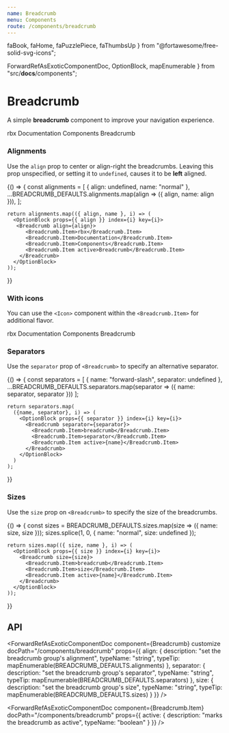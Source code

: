 ```yaml
---
name: Breadcrumb
menu: Components
route: /components/breadcrumb
---
```


  faBook,
  faHome,
  faPuzzlePiece,
  faThumbsUp
} from "@fortawesome/free-solid-svg-icons";

  ForwardRefAsExoticComponentDoc,
  OptionBlock,
  mapEnumerable
} from "src/__docs__/components";

# Breadcrumb

A simple **breadcrumb** component to improve your navigation experience.

<Playground>
  <Breadcrumb>
    <Breadcrumb.Item>rbx</Breadcrumb.Item>
    <Breadcrumb.Item>Documentation</Breadcrumb.Item>
    <Breadcrumb.Item>Components</Breadcrumb.Item>
    <Breadcrumb.Item active>Breadcrumb</Breadcrumb.Item>
  </Breadcrumb>
</Playground>

### Alignments

Use the `align` prop to center or align-right the breadcrumbs.
Leaving this prop unspecified, or setting it to `undefined`, causes it to be **left** aligned.

<Playground>
  {() => {
    const alignments = [
      { align: undefined, name: "normal" },
      ...BREADCRUMB_DEFAULTS.alignments.map(align => ({ align, name: align })),
    ];

    return alignments.map(({ align, name }, i) => (
      <OptionBlock props={{ align }} index={i} key={i}>
       <Breadcrumb align={align}>
          <Breadcrumb.Item>rbx</Breadcrumb.Item>
          <Breadcrumb.Item>Documentation</Breadcrumb.Item>
          <Breadcrumb.Item>Components</Breadcrumb.Item>
          <Breadcrumb.Item active>Breadcrumb</Breadcrumb.Item>
        </Breadcrumb>
      </OptionBlock>
    ));

}}

</Playground>

### With icons

You can use the `<Icon>` component within the `<Breadcrumb.Item>` for additional flavor.

<Playground>
  <Breadcrumb>
    <Breadcrumb.Item>
      <Icon size="small">
        <FontAwesomeIcon icon={faHome} />
      </Icon>
      rbx
    </Breadcrumb.Item>
    <Breadcrumb.Item>
      <Icon size="small">
        <FontAwesomeIcon icon={faBook} />
      </Icon>
      Documentation
    </Breadcrumb.Item>
    <Breadcrumb.Item>
      <Icon size="small">
        <FontAwesomeIcon icon={faPuzzlePiece} />
      </Icon>
      Components
    </Breadcrumb.Item>
    <Breadcrumb.Item active>
      <Icon size="small">
        <FontAwesomeIcon icon={faThumbsUp} />
      </Icon>
      Breadcrumb
    </Breadcrumb.Item>
  </Breadcrumb>
</Playground>

### Separators

Use the `separator` prop of `<Breadcrumb>` to specify an alternative separator.

<Playground>
  {() => {
    const separators = [
      { name: "forward-slash", separator: undefined },
      ...BREADCRUMB_DEFAULTS.separators.map(separator => ({ name: separator, separator }))
    ];

    return separators.map(
      ({name, separator}, i) => (
        <OptionBlock props={{ separator }} index={i} key={i}>
          <Breadcrumb separator={separator}>
            <Breadcrumb.Item>breadcrumb</Breadcrumb.Item>
            <Breadcrumb.Item>separator</Breadcrumb.Item>
            <Breadcrumb.Item active>{name}</Breadcrumb.Item>
          </Breadcrumb>
        </OptionBlock>
      )
    );

}}

</Playground>

### Sizes

Use the `size` prop on `<Breadcrumb>` to specify the size of the breadcrumbs.

<Playground>
  {() => {
    const sizes = BREADCRUMB_DEFAULTS.sizes.map(size => ({ name: size, size }));
    sizes.splice(1, 0, { name: "normal", size: undefined });

    return sizes.map(({ size, name }, i) => (
      <OptionBlock props={{ size }} index={i} key={i}>
        <Breadcrumb size={size}>
          <Breadcrumb.Item>breadcrumb</Breadcrumb.Item>
          <Breadcrumb.Item>size</Breadcrumb.Item>
          <Breadcrumb.Item active>{name}</Breadcrumb.Item>
        </Breadcrumb>
      </OptionBlock>
    ));

}}

</Playground>

## API

<ForwardRefAsExoticComponentDoc
  component={Breadcrumb}
  customize
  docPath="/components/breadcrumb"
  props={{
    align: {
      description: "set the breadcrumb group's alignment",
      typeName: "string",
      typeTip: mapEnumerable(BREADCRUMB_DEFAULTS.alignments)
    },
    separator: {
      description: "set the breadcrumb group's separator",
      typeName: "string",
      typeTip: mapEnumerable(BREADCRUMB_DEFAULTS.separators)
    },
    size: {
      description: "set the breadcrumb group's size",
      typeName: "string",
      typeTip: mapEnumerable(BREADCRUMB_DEFAULTS.sizes)
    }
  }}
/>

<ForwardRefAsExoticComponentDoc
  component={Breadcrumb.Item}
  docPath="/components/breadcrumb"
  props={{
    active: {
      description: "marks the breadcrumb as active",
      typeName: "boolean"
    }
  }}
/>
